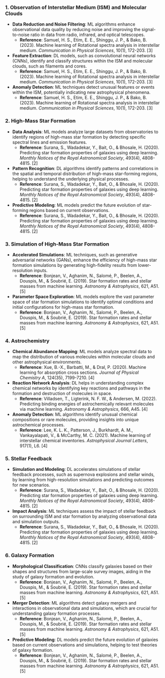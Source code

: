 ### 1. Observation of Interstellar Medium (ISM) and Molecular Clouds

-   **Data Reduction and Noise Filtering**: ML algorithms enhance observational data quality by reducing noise and improving the signal-to-noise ratio in data from radio, infrared, and optical telescopes.
    -   **Reference**: Samuel, H. S., Etim, E. E., Shinggu, J. P., & Bako, B. (2023). Machine learning of Rotational spectra analysis in interstellar medium. *Communication in Physical Sciences*, 10(1), 172-203. \[3\]
-   **Feature Extraction**: DL models, such as convolutional neural networks (CNNs), identify and classify structures within the ISM and molecular clouds, such as filaments and cores.
    -   **Reference**: Samuel, H. S., Etim, E. E., Shinggu, J. P., & Bako, B. (2023). Machine learning of Rotational spectra analysis in interstellar medium. *Communication in Physical Sciences*, 10(1), 172-203. \[3\]
-   **Anomaly Detection**: ML techniques detect unusual features or events within the ISM, potentially indicating new astrophysical phenomena.
    -   **Reference**: Samuel, H. S., Etim, E. E., Shinggu, J. P., & Bako, B. (2023). Machine learning of Rotational spectra analysis in interstellar medium. *Communication in Physical Sciences*, 10(1), 172-203. \[3\]

### 2. High-Mass Star Formation

-   **Data Analysis**: ML models analyze large datasets from observatories to identify regions of high-mass star formation by detecting specific spectral lines and emission features.
    -   **Reference**: Surana, S., Wadadekar, Y., Bait, O., & Bhosale, H. (2020). Predicting star formation properties of galaxies using deep learning. *Monthly Notices of the Royal Astronomical Society*, 493(4), 4808-4815. \[2\]
-   **Pattern Recognition**: DL algorithms identify patterns and correlations in the spatial and temporal distribution of high-mass star-forming regions, helping to understand the underlying physical processes.
    -   **Reference**: Surana, S., Wadadekar, Y., Bait, O., & Bhosale, H. (2020). Predicting star formation properties of galaxies using deep learning. *Monthly Notices of the Royal Astronomical Society*, 493(4), 4808-4815. \[2\]
-   **Predictive Modeling**: ML models predict the future evolution of star-forming regions based on current observations.
    -   **Reference**: Surana, S., Wadadekar, Y., Bait, O., & Bhosale, H. (2020). Predicting star formation properties of galaxies using deep learning. *Monthly Notices of the Royal Astronomical Society*, 493(4), 4808-4815. \[2\]

### 3. Simulation of High-Mass Star Formation

-   **Accelerated Simulations**: ML techniques, such as generative adversarial networks (GANs), enhance the efficiency of high-mass star formation simulations by generating high-fidelity results from lower-resolution inputs.
    -   **Reference**: Bonjean, V., Aghanim, N., Salomé, P., Beelen, A., Douspis, M., & Soubrié, E. (2019). Star formation rates and stellar masses from machine learning. *Astronomy & Astrophysics*, 621, A51. \[5\]
-   **Parameter Space Exploration**: ML models explore the vast parameter space of star formation simulations to identify optimal conditions and initial configurations for high-mass star formation.
    -   **Reference**: Bonjean, V., Aghanim, N., Salomé, P., Beelen, A., Douspis, M., & Soubrié, E. (2019). Star formation rates and stellar masses from machine learning. *Astronomy & Astrophysics*, 621, A51. \[5\]

### 4. Astrochemistry

-   **Chemical Abundance Mapping**: ML models analyze spectral data to map the distribution of various molecules within molecular clouds and other astrophysical environments.
    -   **Reference**: Xue, B.-X., Barbatti, M., & Dral, P. (2020). Machine learning for absorption cross sections. *Journal of Physical Chemistry A*, 124(35), 7199-7210. \[4\]
-   **Reaction Network Analysis**: DL helps in understanding complex chemical networks by identifying key reactions and pathways in the formation and destruction of molecules in space.
    -   **Reference**: Villadsen, T., Ligterink, N. F. W., & Andersen, M. (2022). Predicting binding energies of astrochemically relevant molecules via machine learning. *Astronomy & Astrophysics*, 666, A45. \[4\]
-   **Anomaly Detection**: ML algorithms identify unusual chemical compositions or rare molecules, providing insights into unique astrochemical processes.
    -   **Reference**: Lee, K. L. K., Patterson, J., Burkhardt, A. M., Vankayalapati, V., & McCarthy, M. C. (2021). Machine learning of interstellar chemical inventories. *Astrophysical Journal Letters*, 917(1), L6. \[4\]

### 5. Stellar Feedback

-   **Simulation and Modeling**: DL accelerates simulations of stellar feedback processes, such as supernova explosions and stellar winds, by learning from high-resolution simulations and predicting outcomes for new scenarios.
    -   **Reference**: Surana, S., Wadadekar, Y., Bait, O., & Bhosale, H. (2020). Predicting star formation properties of galaxies using deep learning. *Monthly Notices of the Royal Astronomical Society*, 493(4), 4808-4815. \[2\]
-   **Impact Analysis**: ML techniques assess the impact of stellar feedback on surrounding ISM and star formation by analyzing observational data and simulation outputs.
    -   **Reference**: Surana, S., Wadadekar, Y., Bait, O., & Bhosale, H. (2020). Predicting star formation properties of galaxies using deep learning. *Monthly Notices of the Royal Astronomical Society*, 493(4), 4808-4815. \[2\]

### 6. Galaxy Formation

-   **Morphological Classification**: CNNs classify galaxies based on their shapes and structures from large-scale survey images, aiding in the study of galaxy formation and evolution.
    -   **Reference**: Bonjean, V., Aghanim, N., Salomé, P., Beelen, A., Douspis, M., & Soubrié, E. (2019). Star formation rates and stellar masses from machine learning. *Astronomy & Astrophysics*, 621, A51. \[5\]
-   **Merger Detection**: ML algorithms detect galaxy mergers and interactions in observational data and simulations, which are crucial for understanding galaxy formation processes.
    -   **Reference**: Bonjean, V., Aghanim, N., Salomé, P., Beelen, A., Douspis, M., & Soubrié, E. (2019). Star formation rates and stellar masses from machine learning. *Astronomy & Astrophysics*, 621, A51. \[5\]
-   **Predictive Modeling**: DL models predict the future evolution of galaxies based on current observations and simulations, helping to test theories of galaxy formation.
    -   **Reference**: Bonjean, V., Aghanim, N., Salomé, P., Beelen, A., Douspis, M., & Soubrié, E. (2019). Star formation rates and stellar masses from machine learning. *Astronomy & Astrophysics*, 621, A51. \[5\]
